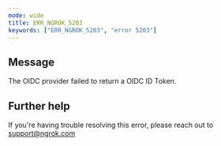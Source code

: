 ```yaml
---
mode: wide
title: ERR_NGROK_5203
keywords: ["ERR_NGROK_5203", "error 5203"]
---
```


## Message

The OIDC provider failed to return a OIDC ID Token.

## Further help

If you're having trouble resolving this error, please reach out to [support@ngrok.com](mailto:support@ngrok.com?subject=Help%20with%20ERR_NGROK_5203)
